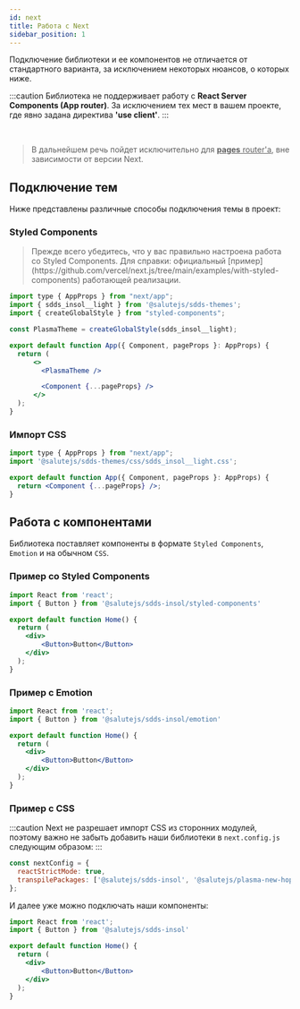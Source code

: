 ```yaml
---
id: next
title: Работа с Next
sidebar_position: 1
---
```


Подключение библиотеки и ее компонентов не отличается от стандартного варианта, за исключением некоторых нюансов, о которых ниже.

:::caution
    <span>Библиотека не поддерживает работу с <strong>React Server Components (App router)</strong>. За исключением тех мест в вашем проекте, где явно задана директива <strong>'use client'</strong>.</span>
:::

<br />

<blockquote>
    В дальнейшем речь пойдет исключительно для <u><b>pages</b> router'a</u>, вне зависимости от версии Next.
</blockquote>

## Подключение тем

Ниже представлены различные способы подключения темы в проект:

### Styled Components

<blockquote>
    Прежде всего убедитесь, что у вас правильно настроена работа со Styled Components. Для справки: официальный [пример](https://github.com/vercel/next.js/tree/main/examples/with-styled-components) работающей реализации.
</blockquote>

```jsx
import type { AppProps } from "next/app";
import { sdds_insol__light } from '@salutejs/sdds-themes';
import { createGlobalStyle } from "styled-components";

const PlasmaTheme = createGlobalStyle(sdds_insol__light);

export default function App({ Component, pageProps }: AppProps) {
  return (
      <>
        <PlasmaTheme />

        <Component {...pageProps} />
      </>
  );
}
```

### Импорт CSS

```jsx
import type { AppProps } from "next/app";
import '@salutejs/sdds-themes/css/sdds_insol__light.css';

export default function App({ Component, pageProps }: AppProps) {
  return <Component {...pageProps} />;
}
```

## Работа с компонентами

Библиотека поставляет компоненты в формате `Styled Components`, `Emotion` и на обычном `CSS`.

### Пример со Styled Components

```jsx
import React from 'react';
import { Button } from '@salutejs/sdds-insol/styled-components'

export default function Home() {
  return (
    <div>
        <Button>Button</Button>
    </div>
  );
}
```

### Пример с Emotion

```jsx
import React from 'react';
import { Button } from '@salutejs/sdds-insol/emotion'

export default function Home() {
  return (
    <div>
        <Button>Button</Button>
    </div>
  );
}
```

### Пример с CSS

:::caution
Next не разрешает импорт CSS из сторонних модулей, поэтому важно не забыть добавить наши библиотеки в `next.config.js` следующим образом:
:::

```js
const nextConfig = {
  reactStrictMode: true,
  transpilePackages: ['@salutejs/sdds-insol', '@salutejs/plasma-new-hope']
};
````
И далее уже можно подключать наши компоненты:
```jsx
import React from 'react';
import { Button } from '@salutejs/sdds-insol'

export default function Home() {
  return (
    <div>
        <Button>Button</Button>
    </div>
  );
}
```
